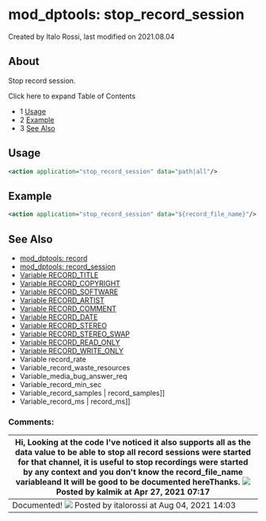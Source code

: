 
# mod_dptools: stop_record_session 

 Created by  Italo Rossi, last modified on 2021.08.04

## About

Stop record session.

Click here to expand Table of Contents

* 1 [Usage](#-freeswitch--mod_dptools-stop_record_session-)
* 2 [Example](#-freeswitch--mod_dptools-stop_record_session-)
* 3 [See Also](#-freeswitch--mod_dptools-stop_record_session-)

## Usage

```xml
<action application="stop_record_session" data="path|all"/>
```

## Example

```xml
<action application="stop_record_session" data="${record_file_name}"/>
```

## See Also

* [mod\_dptools: record](./6587041.mdx#0-about)
* [mod\_dptools: record\_session](./6587110.mdx#about)
* [Variable RECORD\_TITLE](../../../Channel-Variables-Catalog/RECORD_TITLE_16352865.mdx#record_title)
* [Variable RECORD\_COPYRIGHT](../../../Channel-Variables-Catalog/RECORD_COPYRIGHT_16352868.mdx#record_copyright)
* [Variable RECORD\_SOFTWARE](../../../Channel-Variables-Catalog/RECORD_SOFTWARE_16352871.mdx#record_software)
* [Variable RECORD\_ARTIST](../../../Channel-Variables-Catalog/RECORD_ARTIST_16352874.mdx#record_artist)
* [Variable RECORD\_COMMENT](../../../Channel-Variables-Catalog/RECORD_COMMENT_16352877.mdx#record_comment)
* [Variable RECORD\_DATE](../../../Channel-Variables-Catalog/RECORD_DATE_16352880.mdx#record_date)
* [Variable RECORD\_STEREO](../../../Channel-Variables-Catalog/RECORD_STEREO_16352883.mdx#comments)
* [Variable RECORD\_STEREO\_SWAP](../../../Channel-Variables-Catalog/RECORD_STEREO_SWAP_16353895.mdx#record_stereo_swap)
* [Variable RECORD\_READ\_ONLY](../../../Channel-Variables-Catalog/RECORD_READ_ONLY_16353891.mdx#--)
* [Variable RECORD\_WRITE\_ONLY](../../../Channel-Variables-Catalog/RECORD_WRITE_ONLY_16354620.mdx#see-also)
* Variable record\_rate
* Variable\_record\_waste\_resources
* Variable\_media\_bug\_answer\_req
* Variable\_record\_min\_sec
* Variable\_record\_samples | record\_samples\]\]
* Variable\_record\_ms | record\_ms\]\]
  
  
### Comments:

| Hi, Looking at the code I've noticed it also supports **all** as the data value to be able to stop all record sessions were started for that channel, it is useful to stop recordings were started by any context and you don't know the record\_file\_name variableand It will be good to be documented hereThanks. ![](/images/icons/contenttypes/comment_16.png) Posted by kalmik at Apr 27, 2021 07:17 |
| --------------------------------------------------------------------------------------------------------------------------------------------------------------------------------------------------------------------------------------------------------------------------------------------------------------------------------------------------------------------------------------------------------- |
| Documented! ![](/images/icons/contenttypes/comment_16.png) Posted by italorossi at Aug 04, 2021 14:03                                                                                                                                                                                                                                                                                                      |


